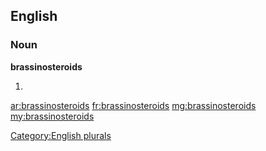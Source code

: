 ==English==

===Noun===
'''brassinosteroids'''

# {{plural of|brassinosteroid}}

[[Category:English plurals]]

[[ar:brassinosteroids]]
[[fr:brassinosteroids]]
[[mg:brassinosteroids]]
[[my:brassinosteroids]]